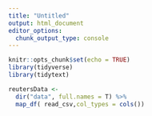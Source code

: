```yaml
---
title: "Untitled"
output: html_document
editor_options: 
  chunk_output_type: console
---
```


```r
knitr::opts_chunk$set(echo = TRUE)
library(tidyverse)
library(tidytext)
```

```r
reutersData <- 
  dir("data", full.names = T) %>% 
  map_df( read_csv,col_types = cols())
```


